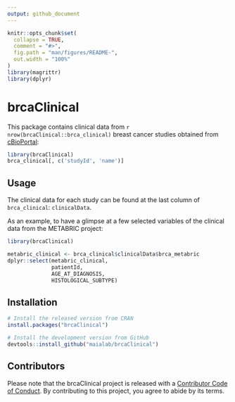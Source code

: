 ```yaml
---
output: github_document
---
```


<!-- README.md is generated from README.Rmd. Please edit that file -->

```r
knitr::opts_chunk$set(
  collapse = TRUE,
  comment = "#>",
  fig.path = "man/figures/README-",
  out.width = "100%"
)
library(magrittr)
library(dplyr)
```

# brcaClinical

<!-- badges: start -->
<!-- badges: end -->

This package contains clinical data from `r nrow(brcaClinical::brca_clinical)` breast cancer studies obtained from [cBioPortal](https://cbioportal.org):

```r
library(brcaClinical)
brca_clinical[, c('studyId', 'name')]
```

## Usage

The clinical data for each study can be found at the last column of `brca_clinical`: `clinicalData`.

As an example, to have a glimpse at a few selected variables of the clinical data from the METABRIC project:

```r
library(brcaClinical)

metabric_clinical <- brca_clinical$clinicalData$brca_metabric
dplyr::select(metabric_clinical,
              patientId,
              AGE_AT_DIAGNOSIS,
              HISTOLOGICAL_SUBTYPE)
```

## Installation

```R
# Install the released version from CRAN
install.packages("brcaClinical")

# Install the development version from GitHub
devtools::install_github("maialab/brcaClinical")
```

## Contributors

Please note that the brcaClinical project is released with a [Contributor Code of Conduct](.github/CODE_OF_CONDUCT.md). By contributing to this project, you agree to abide by its terms.

